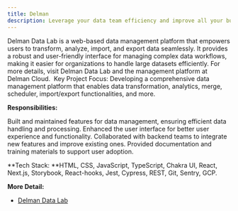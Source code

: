 ```yaml
---
title: Delman
description: Leverage your data team efficiency and improve all your business decisions.
---
```



Delman Data Lab is a web-based data management platform that empowers users to transform, analyze, import, and export data seamlessly. It provides a robust and user-friendly interface for managing complex data workflows, making it easier for organizations to handle large datasets efficiently. For more details, visit Delman Data Lab and the management platform at Delman Cloud. ⁠ ⁠Key Project Focus: Developing a comprehensive data management platform that enables data transformation, analytics, merge, scheduler, import/export functionalities, and more.

**Responsibilities:**

Built and maintained features for data management, ensuring efficient data handling and processing.
Enhanced the user interface for better user experience and functionality.
Collaborated with backend teams to integrate new features and improve existing ones.
Provided documentation and training materials to support user adoption.

**Tech Stack: **HTML, CSS, JavaScript, TypeScript, Chakra UI, React, Next.js, Storybook, React-hooks, Jest, Cypress, REST, Git, Sentry, GCP.

**More Detail:**
- [Delman Data Lab](https://delman.io/product/ddl)